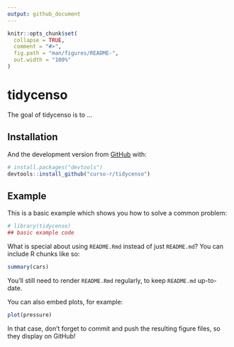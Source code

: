 ```yaml
---
output: github_document
---
```


<!-- README.md is generated from README.Rmd. Please edit that file -->

```r
knitr::opts_chunk$set(
  collapse = TRUE,
  comment = "#>",
  fig.path = "man/figures/README-",
  out.width = "100%"
)
```

# tidycenso

<!-- badges: start -->
<!-- badges: end -->

The goal of tidycenso is to ...

## Installation

And the development version from [GitHub](https://github.com/) with:

``` r
# install.packages("devtools")
devtools::install_github("curso-r/tidycenso")
```
## Example

This is a basic example which shows you how to solve a common problem:

```r
# library(tidycenso)
## basic example code
```

What is special about using `README.Rmd` instead of just `README.md`? You can include R chunks like so:

```r
summary(cars)
```

You'll still need to render `README.Rmd` regularly, to keep `README.md` up-to-date.

You can also embed plots, for example:

```r
plot(pressure)
```

In that case, don't forget to commit and push the resulting figure files, so they display on GitHub!
